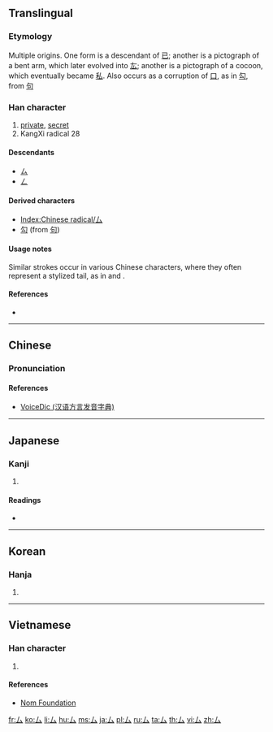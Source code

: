 {{character info/new}}
{{also|マ|ㇺ|ム|ﾑ|ㄙ|私}}
==Translingual==
{{stroke order|type=animate}}

===Etymology===
{{Han etyl}}
Multiple origins. One form is a descendant of [[已]]; another is a pictograph of a bent arm, which later evolved into [[厷]]; another is a pictograph of a cocoon, which eventually became [[私]]. Also occurs as a corruption of [[口]], as in [[勾]], from [[句]]

===Han character===
{{Han char|rn=28|rad=厶|as=00|sn=2|four=20730|canj=VI,XVI}}

# [[private]], [[secret]]
# KangXi radical 28

====Descendants====
* [[ㄙ]]
* [[ㄥ]]

====Derived characters====
* [[Index:Chinese radical/厶]]
* [[勾]] (from [[句]]) {{qualifier|as corruption of [[口]]}}

====Usage notes====
Similar strokes occur in various Chinese characters, where they often represent a stylized tail, as in {{m|mul|离||beast|sc=Hani}} and {{m|mul|鬼||demon|sc=Hani}}.

====References====
* {{Han ref|kx=0163.200|dkj=03057|dj=0371.250|hdz=10383.090|uh=53B6|ud=21430}}

----

==Chinese==
{{zh-forms}}

===Pronunciation===
{{zh-pron
|m=sī,mǒu
|c=si1,mau5
|h=pfs=sṳ
|mn=su/mó
|w=
|mc=y
|oc=y
|ma=|ma2=
|cat=a
}}

====References====
* [http://cn.voicedic.com/ VoiceDic (汉语方言发音字典)]

----

==Japanese==

===Kanji===
{{ja-kanji|grade=9|rs=厶00}}

# {{defn|lang=ja|sort=厶00}}

====Readings====
* {{ja-readings|on=[[し]] (shi), [[ぼう]] (bō), [[む]] (mu)|kun=[[ござる]] (gozaru)}}

----

==Korean==

===Hanja===
{{ko-hanja|hangeul=사|rv=sa|mr=sa}}

# {{defn|lang=ko|sort=厶00}}

----

==Vietnamese==

===Han character===
{{vi-hantu|[[khư]]|rs=厶00}}

# {{defn|lang=vi|sort=厶00}}

====References====
* [http://nomfoundation.org/common/nom_details.php?codepoint=53b6 Nom Foundation]

[[Category:CJKV radicals| ]]

[[fr:厶]]
[[ko:厶]]
[[li:厶]]
[[hu:厶]]
[[ms:厶]]
[[ja:厶]]
[[pl:厶]]
[[ru:厶]]
[[ta:厶]]
[[th:厶]]
[[vi:厶]]
[[zh:厶]]